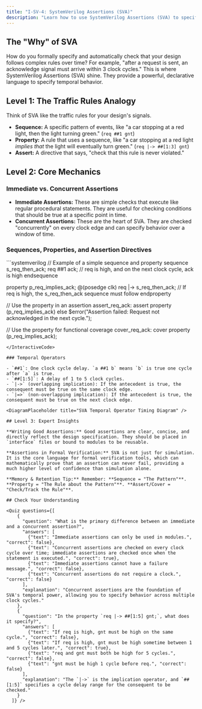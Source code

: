 ```yaml
---
title: "I-SV-4: SystemVerilog Assertions (SVA)"
description: "Learn how to use SystemVerilog Assertions (SVA) to specify design behavior over time and create powerful functional checks."
---
```



## The "Why" of SVA

How do you formally specify and automatically check that your design follows complex rules over time? For example, "after a request is sent, an acknowledge signal must arrive within 3 clock cycles." This is where SystemVerilog Assertions (SVA) shine. They provide a powerful, declarative language to specify temporal behavior.

## Level 1: The Traffic Rules Analogy

Think of SVA like the traffic rules for your design's signals.
- **Sequence:** A specific pattern of events, like "a car stopping at a red light, then the light turning green." (`req ##1 gnt`)
- **Property:** A rule that uses a sequence, like "a car stopping at a red light *implies that* the light will eventually turn green." (`req |-> ##[1:3] gnt`)
- **Assert:** A directive that says, "check that this rule is never violated."

## Level 2: Core Mechanics

### Immediate vs. Concurrent Assertions

- **Immediate Assertions:** These are simple checks that execute like regular procedural statements. They are useful for checking conditions that should be true at a specific point in time.
- **Concurrent Assertions:** These are the heart of SVA. They are checked "concurrently" on every clock edge and can specify behavior over a window of time.

### Sequences, Properties, and Assertion Directives

<InteractiveCode>
```systemverilog
// Example of a simple sequence and property
sequence s_req_then_ack;
  req ##1 ack; // req is high, and on the next clock cycle, ack is high
endsequence

property p_req_implies_ack;
  @(posedge clk)
  req |-> s_req_then_ack; // If req is high, the s_req_then_ack sequence must follow
endproperty

// Use the property in an assertion
assert_req_ack: assert property (p_req_implies_ack)
  else $error("Assertion failed: Request not acknowledged in the next cycle.");

// Use the property for functional coverage
cover_req_ack: cover property (p_req_implies_ack);
```
</InteractiveCode>

### Temporal Operators

- `##1`: One clock cycle delay. `a ##1 b` means `b` is true one cycle after `a` is true.
- `##[1:5]`: A delay of 1 to 5 clock cycles.
- `|->` (overlapping implication): If the antecedent is true, the consequent must be true on the same clock edge.
- `|=>` (non-overlapping implication): If the antecedent is true, the consequent must be true on the next clock edge.

<DiagramPlaceholder title="SVA Temporal Operator Timing Diagram" />

## Level 3: Expert Insights

**Writing Good Assertions:** Good assertions are clear, concise, and directly reflect the design specification. They should be placed in `interface` files or bound to modules to be reusable.

**Assertions in Formal Verification:** SVA is not just for simulation. It is the core language for formal verification tools, which can mathematically prove that an assertion can never fail, providing a much higher level of confidence than simulation alone.

**Memory & Retention Tip:** Remember: **Sequence = "The Pattern"**. **Property = "The Rule about the Pattern"**. **Assert/Cover = "Check/Track the Rule"**.

## Check Your Understanding

<Quiz questions={[
    {
      "question": "What is the primary difference between an immediate and a concurrent assertion?",
      "answers": [
        {"text": "Immediate assertions can only be used in modules.", "correct": false},
        {"text": "Concurrent assertions are checked on every clock cycle over time; immediate assertions are checked once when the statement is executed.", "correct": true},
        {"text": "Immediate assertions cannot have a failure message.", "correct": false},
        {"text": "Concurrent assertions do not require a clock.", "correct": false}
      ],
      "explanation": "Concurrent assertions are the foundation of SVA's temporal power, allowing you to specify behavior across multiple clock cycles."
    },
    {
      "question": "In the property `req |-> ##[1:5] gnt;`, what does it specify?",
      "answers": [
        {"text": "If req is high, gnt must be high on the same cycle.", "correct": false},
        {"text": "If req is high, gnt must be high sometime between 1 and 5 cycles later.", "correct": true},
        {"text": "req and gnt must both be high for 5 cycles.", "correct": false},
        {"text": "gnt must be high 1 cycle before req.", "correct": false}
      ],
      "explanation": "The `|->` is the implication operator, and `##[1:5]` specifies a cycle delay range for the consequent to be checked."
    }
  ]} />
